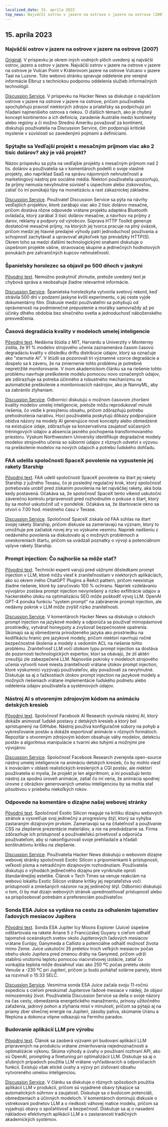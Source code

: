 ```yaml
---
localized_date: 15. apríla 2023
top_news: Najväčší ostrov v jazere na ostrove v jazere na ostrove (2007)
---
```




<CallToAction />

<Steps>

## 15. apríla 2023

### Najväčší ostrov v jazere na ostrove v jazere na ostrove (2007)

[Originál](https://www.elbruz.org/special-projects/islands-and-lakes/).
V príspevku je okrem iných vodných plôch uvedený aj najväčší ostrov, jazero a ostrov v jazere. Najväčší ostrov v jazere na ostrove v jazere na ostrove je Vulcan Point v Kráterovom jazere na ostrove Vulcano v jazere Taal na Luzone. Túto webovú stránku spravuje oddelenie pre verejné informácie Elbruz s technickou podporou oddelenia služieb informačných technológií.

[Discussion Service](http://news.ycombinator.com/item?id=35567026).
V príspevku na Hacker News sa diskutuje o najväčšom ostrove v jazere na ostrove v jazere na ostrove, pričom používatelia spochybňujú pravosť niektorých zdrojov a priateľsky sa podpichujú pri hľadaní najmenšieho ostrova s riekou. O ďalších témach, ako je chybný koncept kontinentov a ich definícia, zaradenie Austrálie medzi kontinenty alebo regióny a či možno Strednú Ameriku považovať za kontinent, diskutujú používatelia na Discussion Service, čím podporujú kritické myslenie v súvislosti so zavedenými pojmami a definíciami.

### Spýtajte sa Vedľajší projekt s mesačným príjmom viac ako 2 tisíc dolárov? aký je váš projekt?

Názov príspevku sa pýta na vedľajšie projekty s mesačným príjmom nad 2 tis. dolárov a používatelia sa v komentároch podelili o svoje vlastné projekty, ako napríklad SaaS na správu nájomných nehnuteľností a marketingový nástroj pre sociálne médiá. Niektorí používatelia upozorňujú, že príjmy nemusia nevyhnutne súvisieť s úspechom alebo ziskovosťou, zatiaľ čo iní ponúkajú tipy na monetizáciu a rast zákazníckej základne.

[Discussion Service](http://news.ycombinator.com/item?id=35567822).
Používateľ Discussion Service sa pýta na návrhy vedľajších projektov, ktoré zarábajú viac ako 2 tisíc dolárov mesačne, pričom dostáva rôzne odpovede vrátane projektu adaptéra Bluetooth ovládača, ktorý zarábal 3 tisíc dolárov mesačne, a návrhov na príjmy z darov, reklamy a podpory od výrobcov. Súprava HTTP Toolkit generuje dostatočné mesačné príjmy, na ktorých jej tvorca pracuje na plný úväzok, pričom medzi jej hlavné predajné výhody patrí jednoduchosť používania a schopnosť zachytávať a upravovať akýkoľvek typ prevádzky HTTP(S). Okrem toho sa medzi ďalšími technologickými snahami diskutuje o úspešnom projekte vášne, stravovacej skupine a jedinečných hodnotových ponukách pre zahraničných kupcov nehnuteľností.

### Španielsky horolezec sa objavil po 500 dňoch v jaskyni

[Pôvodný text](https://www.cbc.ca/news/world/spain-cave-500-days-beatriz-flamini-1.6810428).
Nemožno poskytnúť zhrnutie, pretože uvedený text je chybová správa a neobsahuje žiadne relevantné informácie.

[Discussion Service](http://news.ycombinator.com/item?id=35571481).
Španielska horolezkyňa vytvorila svetový rekord, keď strávila 500 dní v podzemí jaskyne kvôli experimentu, o jej ceste vyjde dokumentárny film. Diskusie medzi používateľmi sa pohybujú od oprávnenosti na podmienečné prepustenie a morálky samovraždy až po účinky dlhého obdobia bez slnečného svetla a jednoduchosť náboženského presvedčenia.

### Časová degradácia kvality v modeloch umelej inteligencie

[Pôvodný text](https://www.nannyml.com/blog/91-of-ml-perfomance-degrade-in-time).
Nedávna štúdia z MIT, Harvardu a Univerzity v Monterrey zistila, že 91 % modelov strojového učenia zaznamenáva časom časovú degradáciu kvality v dôsledku driftu distribúcie údajov, ktorý sa označuje ako "starnutie AI". V štúdii sa pozorovali tri významné vzorce degradácie a dospelo sa k záveru, že na zmiernenie tohto problému je potrebné nepretržité monitorovanie. V inom akademickom článku sa na riešenie tohto problému navrhuje preškolenie modelu pomocou novo označených údajov, ale zdôrazňuje sa potreba účinného a robustného mechanizmu na automatické preškolenie a monitorovacích nástrojov, ako je NannyML, aby sa zabránilo zlyhaniam.

[Discussion Service](http://news.ycombinator.com/item?id=35566145).
Odborníci diskutujú o možnom časovom zhoršení kvality modelov umelej inteligencie, pretože môžu reprodukovať minulé riešenia, čo vedie k presýteniu obsahu, pričom zdôrazňujú potrebu prehodnotenia naratívu. Hoci používatelia poskytujú dôkazy podporujúce obidva názory na modely AI generujúce nové koncepty alebo obmedzené na existujúce údaje, zdôrazňuje sa konzervatívna zaujatosť súčasných tréningových údajov a absencia jasného pochopenia transformovaného priestoru. Výskum Northwestern University identifikuje degradačné modely modelov strojového učenia so súbormi údajov z rôznych odvetví s výzvou na preškolenie modelov na nových údajoch a potrebu ľudského dohľadu.

### FAA udelila spoločnosti SpaceX povolenie na vypustenie jej rakety Starship

[Pôvodný text](https://arstechnica.com/science/2023/04/green-light-go-spacex-receives-a-launch-license-from-the-faa-for-starship/).
FAA udelil spoločnosti SpaceX povolenie na štart jej rakety Starship z južného Texasu, čo je posledný regulačný krok, ktorý spoločnosť potrebovala urobiť pred získaním povolenia na let najväčšej rakety, aká bola kedy postavená. Očakáva sa, že spoločnosť SpaceX tento víkend uskutoční záverečnú kontrolu pripravenosti pred rozhodnutím o pokuse o štart, ktorý by sa mohol uskutočniť už v pondelok. Očakáva sa, že štartovacie okno sa otvorí o 7.00 hod. miestneho času v Texase.

[Discussion Service](http://news.ycombinator.com/item?id=35575298).
Spoločnosť SpaceX získala od FAA súhlas na štart svojej rakety Starship, pričom diskusie sa zameriavajú na význam, ktorý to umožňuje pre začiatok novej éry vo výskume vesmíru. Napriek nadšeniu z nedávneho povolenia sa diskutovalo aj o možných problémoch a oneskoreniach štartu, pričom sa uvádzali poznatky o vývoji a potenciálnom vplyve rakety Starship.

### Prompt injection: Čo najhoršie sa môže stať?

[Pôvodný text](https://simonwillison.net/2023/Apr/14/worst-that-can-happen/).
Technickí experti varujú pred vážnymi dôsledkami prompt injection v LLM, ktoré môžu viesť k zraniteľnostiam v niektorých aplikáciách, ako sú okrem iného ChatGPT Plugins a ReAct pattern, pričom neexistuje žiadne riešenie, ktoré by zaručovalo 100 % ochranu. Napriek vzdelávaniu vývojárov zostáva prompt injection nevyriešený a riziko exfiltrácie údajov a hackerského útoku na optimalizáciu SEO môže poškodiť vývoj LLM. OpenAI GPT-4 ponúka funkciu "system prompt" na zabránenie prompt injection, ale nedávny pokrok v LLM môže zvýšiť riziko zraniteľnosti.

[Discussion Service](http://news.ycombinator.com/item?id=35572290).
V komentároch Hacker News sa diskutuje o útokoch prompt injection na jazykové modely a odporúča sa používať mimopásmové prostriedky, vytvárať honeypoty a zvyšovať bezpečnostné opatrenia. Skúmajú sa aj obmedzenia prirodzeného jazyka ako prostriedku na kodifikáciu hraníc pre jazykové modely, pričom niektorí navrhujú ročné bezpečnostné školenia a modely s vedomím ACL na riešenie tohto problému. Zraniteľnosť LLM voči útokom typu prompt injection sa dostáva do pozornosti technologických expertov, ktorí sa obávajú, že zlí aktéri zneužijú zle zabezpečené LLM. Najnovšie pokroky v modeloch strojového učenia vytvorili nové miesta zraniteľnosti vrátane útokov prompt injection, ktoré výskumníci vyzývajú používateľov, aby považovali za nevyhnutné. Diskutuje sa aj o ťažkostiach útokov prompt injection na jazykové modely a možných riešeniach vrátane implementácie ľudského podnetu alebo oddelenia údajov používateľa a systémových údajov.

### Nástroj AI s otvoreným zdrojovým kódom na animáciu detských kresieb

[Pôvodný text](https://github.com/facebookresearch/AnimatedDrawings).
Spoločnosť Facebook AI Research vyvinula nástroj AI, ktorý dokáže animovať ľudské postavy z detských kresieb a ktorý bol sprístupnený na GitHube. Nástroj používa konfiguračné súbory na pohyb a vykresľovanie postáv a dokáže exportovať animácie v rôznych formátoch. Repozitár s otvoreným zdrojovým kódom obsahuje váhy modelov, detekciu postáv a algoritmus manipulácie s tvarmi ako tuhými a možnými pre vývojárov.

[Discussion Service](http://news.ycombinator.com/item?id=35565681).
Spoločnosť Facebook Research zverejnila open-source nástroj umelej inteligencie na animáciu detských kresieb, čo by mohlo viesť k inováciám v oblasti realistických kreslených a CGI postáv, ale niektorí používatelia si myslia, že projekt je len algoritmom, a iní považujú tento nástroj za spodnú úroveň animácie, zatiaľ čo iní veria, že animácia spodnej úrovne z obrázkov generovaných umelou inteligenciou by sa mohla stať pôsobivou v priebehu niekoľkých rokov.

### Odpovede na komentáre o dizajne našej webovej stránky

[Pôvodný text](https://research.exoticsilicon.com/articles/replying_to_comments).
Spoločnosť Exotic Silicon reaguje na kritiku dizajnu webových stránok a vysvetľuje svoj jedinečný a progresívny štýl, ktorý sa vyhýba zastaraným dizajnovým prvkom. Zameriavajú sa na čitateľnosť a používanie CSS na zlepšenie prezentácie materiálov, a nie na predvádzanie sa. Firma zdôrazňuje ich prístupnosť a používateľskú prívetivosť a odporúča používateľom, aby si nakonfigurovali svoje prehliadače a hľadali konštruktívnu kritiku na zlepšenie.

[Discussion Service](http://news.ycombinator.com/item?id=35567285).
Používatelia Hacker News diskutujú o webovom dizajne webovej stránky spoločnosti Exotic Silicon s pripomienkami k prístupnosti, veľkosti písma a netradičným dizajnovým rozhodnutiam. Používatelia diskutujú o výhodách jedinečného dizajnu pre vyniknutie oproti štandardnejšej estetike. Článok v Tech Times sa venuje reakciám na webovú lokalitu Exotic Silicon vrátane kritiky jej nepriateľstva voči prístupnosti a zmiešaných názorov na jej jedinečný štýl. Odborníci diskutujú o tom, či by mal dizajn webových stránok uprednostňovať prístupnosť alebo sa prispôsobovať potrebám a preferenciám používateľov.

### Sonda ESA Juice sa vydáva na cestu za odhalením tajomstiev ľadových mesiacov Jupitera

[Pôvodný text](https://www.esa.int/Science_Exploration/Space_Science/Juice/ESA_s_Juice_lifts_off_on_quest_to_discover_secrets_of_Jupiter_s_icy_moons).
Sonda ESA Jupiter Icy Moons Explorer (Juice) úspešne odštartovala na rakete Ariane 5 z Francúzskej Guyany s cieľom odhaliť tajomstvá oceánskych svetov okolo Jupiterových ľadových mesiacov vrátane Európy, Ganymeda a Callisto a potenciálne odhaliť možnosť života mimo Zeme. Juice uskutoční 35 preletov troch veľkých mesiacov počas obehu okolo Jupitera pred zmenou dráhy na Ganymed, pričom udrží stabilnú vnútornú teplotu pomocou viacvrstvovej izolácie, zatiaľ čo vonkajšia teplota môže dosiahnuť viac ako 250 ºC počas preletu okolo Venuše a -230 ºC pri Jupiteri, pričom ju budú poháňať solárne panely, ktoré sa rozvinuli o 15:33 SELČ.

[Discussion Service](http://news.ycombinator.com/item?id=35574177).
Vesmírna sonda ESA Juice začala svoju 11-ročnú expedíciu s cieľom preskúmať Jupiterove ľadové mesiace v nádeji, že objaví mimozemský život. Používatelia Discussion Service sa delia o svoje názory na čas cesty, obmedzenia energetického manažmentu, prínosy užitočného zaťaženia, jadrový pohon a zlyhania misií v minulosti, pričom sa pýtajú aj na priamy zber slnečnej energie na Jupiteri, zásoby paliva, skúmanie Uránu a Neptúna a dokonca vtipne odkazujú na Fermiho paradox.

### Budovanie aplikácií LLM pre výrobu

[Pôvodný text](https://huyenchip.com/2023/04/11/llm-engineering.html).
Článok sa zaoberá výzvami pri budovaní aplikácií LLM pripravených na produkciu vrátane zmierňovania nejednoznačnosti a optimalizácie výkonu. Skúma výhody a úvahy o používaní rozhraní API, ako sú OpenAI, prompting a finetuning pri optimalizácii LLM. Diskutuje sa aj o sľubných prípadoch použitia LLM vrátane vyhľadávacích a odporúčacích funkcií. Existujú však etické úvahy a výzvy pri zisťovaní obsahu vytvoreného umelou inteligenciou.

[Discussion Service](http://news.ycombinator.com/item?id=35565212).
V článku sa diskutuje o rôznych spôsoboch použitia aplikácií LLM v produkcii, pričom sú vyjadrené obavy týkajúce sa automatických súhrnov a zaujatosti. Diskutuje sa o budúcom potenciáli, obmedzeniach a účinných modeloch. V komentároch dominujú diskusie o vstrekovaní podnetov LLM a o riedkosti váhovej matice modelu, pričom sa vyjadrujú obavy o spoľahlivosť a bezpečnosť. Diskutuje sa aj o nasadení nákladovo efektívnych aplikácií LLM a o zastaranosti tradičných akademických systémov.

</Steps>
